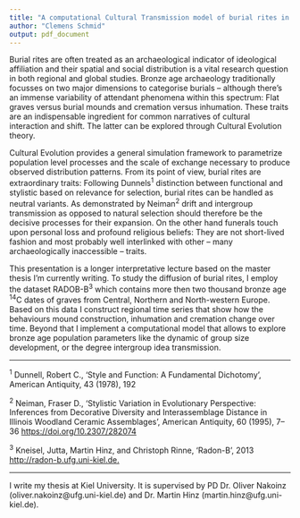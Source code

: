 ```yaml
---
title: "A computational Cultural Transmission model of burial rites in Central, Northern and North-western Europe"
author: "Clemens Schmid"
output: pdf_document
---
```


Burial rites are often treated as an archaeological indicator of ideological affiliation and their spatial and social distribution is a vital research question in both regional and global studies. Bronze age archaeology traditionally focusses on two major dimensions to categorise burials -- although there's an immense variability of attendant phenomena within this spectrum: Flat graves versus burial mounds and cremation versus inhumation. These traits are an indispensable ingredient for common narratives of cultural interaction and shift. The latter can be explored through Cultural Evolution theory.

Cultural Evolution provides a general simulation framework to parametrize population level processes and the scale of exchange necessary to produce observed distribution patterns. From its point of view, burial rites are extraordinary traits: Following Dunnels^1^ distinction between functional and stylistic based on relevance for selection, burial rites can be handled as neutral variants. As demonstrated by Neiman^2^ drift and intergroup transmission as opposed to natural selection should therefore be the decisive processes for their expansion. On the other hand funerals touch upon personal loss and profound religious beliefs: They are not short-lived fashion and most probably well interlinked with other -- many archaeologically inaccessible -- traits.

This presentation is a longer interpretative lecture based on the master thesis I'm currently writing. To study the diffusion of burial rites, I employ the dataset RADOB-B^3^ which contains more then two thousand bronze age ^14^C dates of graves from Central, Northern and North-western Europe. Based on this data I construct regional time series that show how the behaviours mound construction, inhumation and cremation change over time. Beyond that I implement a computational model that allows to explore bronze age population parameters like the dynamic of group size development, or the degree intergroup idea transmission.

***

^1^ Dunnell, Robert C., ‘Style and Function: A Fundamental Dichotomy’, American Antiquity, 43 (1978), 192
 
^2^ Neiman, Fraser D., ‘Stylistic Variation in Evolutionary Perspective: Inferences from Decorative Diversity and Interassemblage Distance in Illinois Woodland Ceramic Assemblages’, American Antiquity, 60 (1995), 7–36 <https://doi.org/10.2307/282074>

^3^ Kneisel, Jutta, Martin Hinz, and Christoph Rinne, ‘Radon-B’, 2013 <http://radon-b.ufg.uni-kiel.de.>

***

I write my thesis at Kiel University. It is supervised by PD Dr. Oliver Nakoinz (oliver.nakoinz@ufg.uni-kiel.de) and Dr. Martin Hinz (martin.hinz@ufg.uni-kiel.de).
